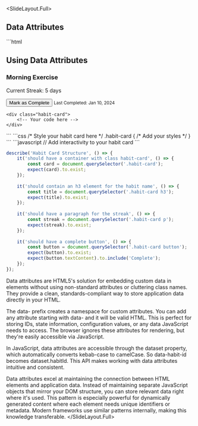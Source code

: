 
<SlideLayout.Full>
## Data Attributes

<CodeDisplay>
  <File name="index.html">
```html
<!DOCTYPE html>
<html>
<head>
    <title>Data Attributes</title>
</head>
<body>
    <h2>Using Data Attributes</h2>
    <div class="habit-item" 
         data-habit-id="123"
         data-category="health"
         data-streak="5">
        <h3>Morning Exercise</h3>
        <p>Current Streak: 5 days</p>
        <button>Mark as Complete</button>
        <small>Last Completed: Jan 10, 2024</small>
    </div>
</body>
</html>
    <!-- TODO: Create a habit card with the following elements:
         1. A container div with class "habit-card"
         2. An h3 for the habit name
         3. A paragraph showing the current streak
         4. A button to mark as complete
         5. A small text showing last completed date
    -->
    
    <div class="habit-card">
        <!-- Your code here -->
    </div>
</body>
</html>
```
  </File>
  <File name="index.css">
```css
/* Style your habit card here */
.habit-card {
    /* Add your styles */
}
```
  </File>
  <File name="app.js">
```javascript
// Add interactivity to your habit card
```
  </File>
  <Tests>
    
```javascript
describe('Habit Card Structure', () => {
    it('should have a container with class habit-card', () => {
        const card = document.querySelector('.habit-card');
        expect(card).to.exist;
    });
    
    it('should contain an h3 element for the habit name', () => {
        const title = document.querySelector('.habit-card h3');
        expect(title).to.exist;
    });
    
    it('should have a paragraph for the streak', () => {
        const streak = document.querySelector('.habit-card p');
        expect(streak).to.exist;
    });
    
    it('should have a complete button', () => {
        const button = document.querySelector('.habit-card button');
        expect(button).to.exist;
        expect(button.textContent).to.include('Complete');
    });
});
```
    
  </Tests>
</CodeDisplay>
<Notes>
Data attributes are HTML5's solution for embedding custom data in elements without using non-standard attributes or cluttering class names. They provide a clean, standards-compliant way to store application data directly in your HTML.

The data- prefix creates a namespace for custom attributes. You can add any attribute starting with data- and it will be valid HTML. This is perfect for storing IDs, state information, configuration values, or any data JavaScript needs to access. The browser ignores these attributes for rendering, but they're easily accessible via JavaScript.

In JavaScript, data attributes are accessible through the dataset property, which automatically converts kebab-case to camelCase. So data-habit-id becomes dataset.habitId. This API makes working with data attributes intuitive and consistent.

Data attributes excel at maintaining the connection between HTML elements and application data. Instead of maintaining separate JavaScript objects that mirror your DOM structure, you can store relevant data right where it's used. This pattern is especially powerful for dynamically generated content where each element needs unique identifiers or metadata. Modern frameworks use similar patterns internally, making this knowledge transferable.
</Notes>
</SlideLayout.Full>